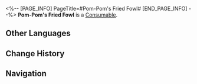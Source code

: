 <%-- [PAGE_INFO]
PageTitle=#Pom-Pom's Fried Fowl#
[END_PAGE_INFO] --%>
{{Item Infobox
|id          = 402023
|image       = Item Pom-Pom's Fried Fowl.png
|type        = Consumable
|invCategory = Consumables
|rarity      = 3
|effect      = Upon use, increases Fire DMG of all allies by 16% and ATK of all allies by 18% for the next battle.
|description = A signature delicacy from the "Astral Express" prepared by Conductor Pom-Pom themselves. First, the poultry (any species, preferably avian) is marinated and coated with Pom-Pom's special seasoning and breading. Then, with the heating and pressure of controlled high-energy particles, it is deep-fried precisely for a duration of 0.2434 seconds until golden brown. The result is a dish blessed with a tender exterior and a juicy interior. One bite and you'll feel as if you're being caressed by the gentle gaze of Akivili, soothed in comfort and warmth.
|source1     = [[Omni-Synthesizer]]
}}
{{Description|''"Voyage among stars for a taste of Cosmos!"''}}
'''Pom-Pom's Fried Fowl''' is a [[Consumable]].

==Other Languages==
{{Other Languages
|en   = Pom-Pom's Fried Fowl
|zhs  = 帕帕炸禽肉
|zht  = 帕帕炸禽肉
|ja   = パムパム揚げ鳥
|ko   = 폼폼 특제 후라이드
|es   = Ave salvaje frita de Pom-Pom
|fr   = Poulet frit de Pom-Pom
|ru   = Жареная птица от Пом-Пом
|th   = Pom-Pom Fried Fowl
|vi   = Thịt Gia Cầm Chiên Pom-Pom
|de   = Gebratenes Geflügel von Pom-Pom
|id   = Pom-Pom Fried Fowl
|pt   = Ave Frita do Pom-Pom
}}

==Change History==
{{Change History|2.0}}

==Navigation==
{{Consumable Navbox}}
